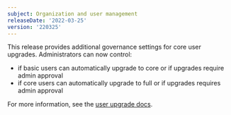```yaml
---
subject: Organization and user management
releaseDate: '2022-03-25'
version: '220325'
---
```


This release provides additional governance settings for core user upgrades. Administrators can now control:

* if basic users can automatically upgrade to core or if upgrades require admin approval
* if core users can automatically upgrade to full or if upgrades requires admin approval

For more information, see the [user upgrade docs](/docs/accounts/accounts-billing/new-relic-one-user-management/authentication-domains-saml-sso-scim-more/#user-upgrade).

